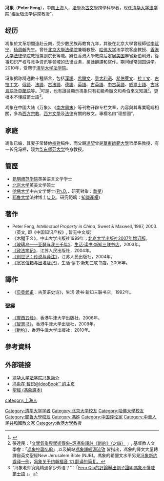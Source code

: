'''冯象'''（'''Peter Feng'''），中国[[上海|上海]]人，[[法學|法學]]及[[古文學|古文學]]跨學科學者，现任[[清华大学|清华大学]][[清华大学法学院|法学院]]“[[梅汝璈|梅汝璈]]法学讲席教授”。
==经历==
馮象於文革期間遠赴云南，受少數民族再教育九年，其後在北京大學曾經師從[[李赋宁|李赋宁]]、[[杨周翰|杨周翰]]先生。曾任[[北京大學|北京大學]][[北京大學法學院|法學院]]兼職教授、[[哈佛大学|哈佛大学]]法学院客座教授、[[香港大学|香港大学]][[香港大学法律学院|法律學院]]教授兼副院长等職。辭任香港大學教席后定居[[美国|美国]]麻省新伯利港，從事知识产权与竞争资讯等领域的法律业务，業餘翻譯和寫作。期间经常回国讲学。2010年，受聘于[[清华大学法学院|清华大学法学院]]。

冯象据称精通數十種語言，包括[[漢語|漢語]]、[[希臘文|希臘文]]、[[意大利语|意大利语]]、[[希伯萊文|希伯萊文]]、[[拉丁文|拉丁文]]、[[古拉丁文|古拉丁文]]、[[俄語|俄語]]、[[法語|法語]]、[[古法語|古法語]]、[[德語|德語]]、[[英語|英語]]、[[古英語|古英語]]、[[中古英語|中古英語]]、[[威爾士語|威爾士語]]、[[古冰島語|古冰島語]]及[[亞蘭語|亞蘭語]]等。<ref>{{Cite web |url=http://www.law.tsinghua.edu.cn/publish/law/3566/2012/20120313141844413329805/20120313141844413329805_.html |title=清华大学法学院“梅汝璈法学讲席教授”冯象入选“千人计划” |accessdate=2012-03-13 |archive-date=2015-02-22 |archive-url=https://web.archive.org/web/20150222124457/http://www.law.tsinghua.edu.cn/publish/law/3566/2012/20120313141844413329805/20120313141844413329805_.html |dead-url=no }}</ref>可是，也有證據顯示馮象只有初級希臘文和希伯來文知識<ref>張達民：「[http://christiantimes.org.hk/Common/Reader/News/ShowNews.jsp?Nid=62377&Pid=6&Version=0&Cid=150&Charset=big5_hkscs 文學氣象與學術假象–評馮象譯註《新約》（之四）] {{Wayback|url=http://christiantimes.org.hk/Common/Reader/News/ShowNews.jsp?Nid=62377&Pid=6&Version=0&Cid=150&Charset=big5_hkscs |date=20141211015125 }}」, 基督教人文學會：「[http://s-h-c.org/forum/showthread.php?t=35884 馮象抄襲NJB]{{dead link|date=2017年11月 |bot=InternetArchiveBot |fix-attempted=yes }}」,以及網站[http://fengtranslation.wordpress.com/ 馮象譯經源流攷] {{Wayback|url=http://fengtranslation.wordpress.com/ |date=20121223030555 }}皆指出，馮象的譯文大量轉譯自英文聖經New Jerusalem Bible (NJB)。馮象的希臘文水平另見[http://mondain.sodramatic.net/archives/271 冯象新约误译一例]，[http://mondain.sodramatic.net/archives/277 冯象关于约翰福音 1:1 翻译的简复。]</ref>，更根本不懂威爾士語<ref>“冯象老师究竟精通多少外语？”：「[http://www.douban.com/group/topic/19552475/ Fern Qiu的評論舉出例子證明馮象不懂威爾士語] {{Wayback|url=http://www.douban.com/group/topic/19552475/ |date=20160307102444 }}」。</ref>。

馮象在中國大陆《万象》、《[[南方周末|南方周末]]》等刊物开辟专栏文章，內容與其專業範疇相關，多為[[西方宗教|西方宗教]]、[[西方文學|西方文學]]及[[法律|法律]]有關的散文。專欄名曰“理想國”。

==家庭==
馮象已婚，其妻子常替他[[校對|校對]]稿件，而父親[[馮契|馮契]]曾是[[華東師範大學|華東師範大學]]哲學系教授，有一长兄冯棉，现为[[华东师范大学|华东师范大学]]终身教授。

== 簡歷 ==
* [[昆明师范学院|昆明师范学院]]英美语言文学学士
* [[北京大学|北京大学]]英美文学硕士
* [[哈佛大学|哈佛大学]]中古文学博士([[哲學博士|Ph.D.]]，研究對象：[[喬叟|喬叟]])
* [[耶鲁大学|耶鲁大学]]法律博士([[法律博士|J.D.]]，研究範疇：[[知識產權|知識產權]])

== 著作 ==
*Peter Feng, ''Intellectual Property in China'', Sweet & Maxwell, 1997, 2003.（英文, 即《中国知识产权》, 暂无中文版）
*《木腿正义》，中山大学出版社1999年；[http://www.ideobook.com/264/fengxiang-wooden-legged-justice/ 北京大学出版社2007年增订版]{{Wayback|url=http://www.ideobook.com/264/fengxiang-wooden-legged-justice/ |date=20090110220444 }}。
*[http://www.ideobook.com/14/ynis-gutrin/ 《玻璃岛——亚瑟与我三千年》]{{Wayback|url=http://www.ideobook.com/14/ynis-gutrin/ |date=20090113092408 }}，[[生活·读书·新知三联书店|生活·读书·新知三联书店]]，2003年。
*[http://www.ideobook.com/17/zhengfabiji/ 《政法笔记》]{{Wayback|url=http://www.ideobook.com/17/zhengfabiji/ |date=20090110212340 }}，江苏人民出版社，2004年。
*[http://www.ideobook.com/549/fengxiang-book-genesis/ 《创世记：传说与译注》]{{Wayback|url=http://www.ideobook.com/549/fengxiang-book-genesis/ |date=20090110234022 }}，江苏人民出版社，2004年。
*[http://www.ideobook.com/405/letters-to-kuankuan/ 《宽宽信箱与出埃及记》]{{Wayback|url=http://www.ideobook.com/405/letters-to-kuankuan/ |date=20090110225833 }}，生活·读书·新知三联书店，2006年。

== 譯作 ==
*《[[贝奥武甫|贝奥武甫]]：古英语史诗》，生活·读书·新知三联书店，1992年。

===聖經===
*[http://www.ideobook.com/435/torah-or-the-five-books-of-moses/ 《摩西五经》]{{Wayback|url=http://www.ideobook.com/435/torah-or-the-five-books-of-moses/ |date=20090110231618 }}，香港牛津大学出版社，2006年。
*[http://www.ideobook.com/436/the-books-of-wisdom/ 《智慧书》]{{Wayback|url=http://www.ideobook.com/436/the-books-of-wisdom/ |date=20090110231619 }}，香港牛津大学出版社，2008年。
*[http://www.ideobook.com/1035/the-new-testament/ 《新约》]{{Wayback|url=http://www.ideobook.com/1035/the-new-testament/ |date=20100806161753 }}，香港牛津大学出版社，2010年。

==參考資料==
{{reflist|1}}

==外部链接==
* [https://web.archive.org/web/20110426030459/http://www.tsinghua.edu.cn/publish/law/3563/2010/20101220110433748951957/20101220110433748951957_.html 清华大学法学院冯象简介]
* [http://fengxiang.ideobook.com/ 冯象在 智识@IdeoBook™ 的主页]{{Wayback|url=http://fengxiang.ideobook.com/ |date=20100513165611 }}
* [[聖經_(馮象譯本)|聖經 (馮象譯本)]]

[[category:上海人|category:上海人]]
{{DEFAULTSORT:F冯}}
[[Category:清华大学学者|Category:清华大学学者]]
[[Category:北京大学校友|Category:北京大学校友]]
[[Category:哈佛大學校友|Category:哈佛大學校友]]
[[Category:耶魯大學校友|Category:耶魯大學校友]]
[[Category:馮姓|Category:馮姓]]
[[Category:中国评论家|Category:中国评论家]]
[[Category:中華人民共和國散文家|Category:中華人民共和國散文家]]
[[Category:香港大學教授|Category:香港大學教授]]
